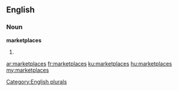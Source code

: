 ==English==

===Noun===
'''marketplaces'''

# {{plural of|[[marketplace]]}}

[[Category:English plurals]]

[[ar:marketplaces]]
[[fr:marketplaces]]
[[ku:marketplaces]]
[[hu:marketplaces]]
[[my:marketplaces]]